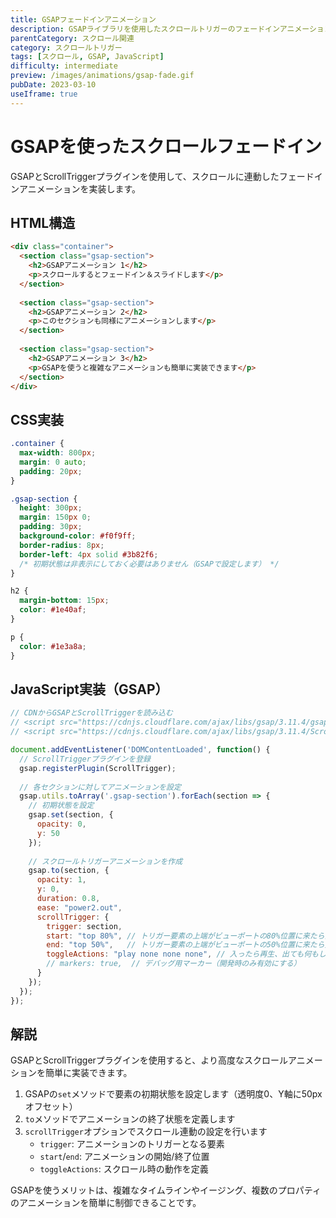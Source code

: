 ```yaml
---
title: GSAPフェードインアニメーション
description: GSAPライブラリを使用したスクロールトリガーのフェードインアニメーション。ScrollTriggerプラグインを活用した実装例。
parentCategory: スクロール関連
category: スクロールトリガー
tags: [スクロール, GSAP, JavaScript]
difficulty: intermediate
preview: /images/animations/gsap-fade.gif
pubDate: 2023-03-10
useIframe: true
---
```


# GSAPを使ったスクロールフェードイン

GSAPとScrollTriggerプラグインを使用して、スクロールに連動したフェードインアニメーションを実装します。

## HTML構造

```html
<div class="container">
  <section class="gsap-section">
    <h2>GSAPアニメーション 1</h2>
    <p>スクロールするとフェードイン＆スライドします</p>
  </section>
  
  <section class="gsap-section">
    <h2>GSAPアニメーション 2</h2>
    <p>このセクションも同様にアニメーションします</p>
  </section>
  
  <section class="gsap-section">
    <h2>GSAPアニメーション 3</h2>
    <p>GSAPを使うと複雑なアニメーションも簡単に実装できます</p>
  </section>
</div>
```

## CSS実装

```css
.container {
  max-width: 800px;
  margin: 0 auto;
  padding: 20px;
}

.gsap-section {
  height: 300px;
  margin: 150px 0;
  padding: 30px;
  background-color: #f0f9ff;
  border-radius: 8px;
  border-left: 4px solid #3b82f6;
  /* 初期状態は非表示にしておく必要はありません（GSAPで設定します） */
}

h2 {
  margin-bottom: 15px;
  color: #1e40af;
}

p {
  color: #1e3a8a;
}
```

## JavaScript実装（GSAP）

```javascript
// CDNからGSAPとScrollTriggerを読み込む
// <script src="https://cdnjs.cloudflare.com/ajax/libs/gsap/3.11.4/gsap.min.js"></script>
// <script src="https://cdnjs.cloudflare.com/ajax/libs/gsap/3.11.4/ScrollTrigger.min.js"></script>

document.addEventListener('DOMContentLoaded', function() {
  // ScrollTriggerプラグインを登録
  gsap.registerPlugin(ScrollTrigger);
  
  // 各セクションに対してアニメーションを設定
  gsap.utils.toArray('.gsap-section').forEach(section => {
    // 初期状態を設定
    gsap.set(section, { 
      opacity: 0,
      y: 50
    });
    
    // スクロールトリガーアニメーションを作成
    gsap.to(section, {
      opacity: 1,
      y: 0,
      duration: 0.8,
      ease: "power2.out",
      scrollTrigger: {
        trigger: section,
        start: "top 80%", // トリガー要素の上端がビューポートの80%位置に来たら開始
        end: "top 50%",   // トリガー要素の上端がビューポートの50%位置に来たら完了
        toggleActions: "play none none none", // 入ったら再生、出ても何もしない
        // markers: true,  // デバッグ用マーカー（開発時のみ有効にする）
      }
    });
  });
});
```

## 解説

GSAPとScrollTriggerプラグインを使用すると、より高度なスクロールアニメーションを簡単に実装できます。

1. GSAPの`set`メソッドで要素の初期状態を設定します（透明度0、Y軸に50pxオフセット）
2. `to`メソッドでアニメーションの終了状態を定義します
3. `scrollTrigger`オプションでスクロール連動の設定を行います
   - `trigger`: アニメーションのトリガーとなる要素
   - `start`/`end`: アニメーションの開始/終了位置
   - `toggleActions`: スクロール時の動作を定義

GSAPを使うメリットは、複雑なタイムラインやイージング、複数のプロパティのアニメーションを簡単に制御できることです。
